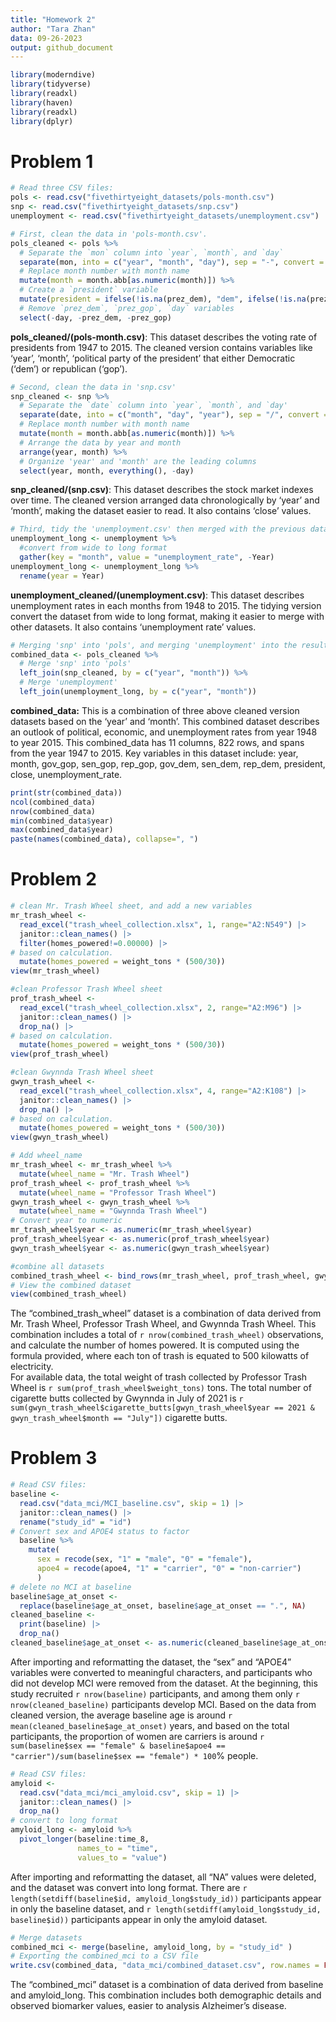 ```yaml
---
title: "Homework 2"
author: "Tara Zhan"
data: 09-26-2023
output: github_document
---
```


```r
library(moderndive)
library(tidyverse)
library(readxl)
library(haven)
library(readxl)
library(dplyr)
```

# Problem 1

```r
# Read three CSV files:
pols <- read.csv("fivethirtyeight_datasets/pols-month.csv")
snp <- read.csv("fivethirtyeight_datasets/snp.csv")
unemployment <- read.csv("fivethirtyeight_datasets/unemployment.csv")
```

```r
# First, clean the data in 'pols-month.csv'.
pols_cleaned <- pols %>%
  # Separate the `mon` column into `year`, `month`, and `day`
  separate(mon, into = c("year", "month", "day"), sep = "-", convert = TRUE) %>%
  # Replace month number with month name
  mutate(month = month.abb[as.numeric(month)]) %>%
  # Create a `president` variable
  mutate(president = ifelse(!is.na(prez_dem), "dem", ifelse(!is.na(prez_gop), "gop", NA))) %>%
  # Remove `prez_dem`, `prez_gop`, `day` variables
  select(-day, -prez_dem, -prez_gop)
```

**pols_cleaned/(pols-month.csv)**: This dataset describes the voting rate of presidents from 1947 to 2015. The cleaned version contains variables like 'year', 'month', 'political party of the president' that either Democratic ('dem') or republican ('gop').

```r
# Second, clean the data in 'snp.csv'
snp_cleaned <- snp %>%
  # Separate the `date` column into `year`, `month`, and `day'
  separate(date, into = c("month", "day", "year"), sep = "/", convert = TRUE) %>%
  # Replace month number with month name
  mutate(month = month.abb[as.numeric(month)]) %>%
  # Arrange the data by year and month
  arrange(year, month) %>%
  # Organize 'year' and 'month' are the leading columns
  select(year, month, everything(), -day)
```

**snp_cleaned/(snp.csv)**: This dataset describes the stock market indexes over time. The cleaned version arranged data chronologically by 'year' and 'month', making the dataset easier to read. It also contains 'close' values.

```r
# Third, tidy the 'unemployment.csv' then merged with the previous datasets
unemployment_long <- unemployment %>%
  #convert from wide to long format
  gather(key = "month", value = "unemployment_rate", -Year)
unemployment_long <- unemployment_long %>%
  rename(year = Year)
```

**unemployment_cleaned/(unemployment.csv)**: This dataset describes unemployment rates in each months from 1948 to 2015. The tidying version convert the dataset from wide to long format, making it easier to merge with other datasets. It also contains 'unemployment rate' values.

```r
# Merging 'snp' into 'pols', and merging 'unemployment' into the result.
combined_data <- pols_cleaned %>%
  # Merge 'snp' into 'pols'
  left_join(snp_cleaned, by = c("year", "month")) %>%
  # Merge 'unemployment'
  left_join(unemployment_long, by = c("year", "month"))
```

**combined_data:** 
This is a combination of three above cleaned version datasets based on the 'year' and 'month'. This combined dataset describes an outlook of political, economic, and unemployment rates from year 1948 to year 2015. This combined_data has 11 columns, 822 rows, and spans from the year 1947 to 2015. Key variables in this dataset include: year, month, gov_gop, sen_gop, rep_gop, gov_dem, sen_dem, rep_dem, president, close, unemployment_rate.  
```r
print(str(combined_data))
ncol(combined_data)
nrow(combined_data)
min(combined_data$year)
max(combined_data$year)
paste(names(combined_data), collapse=", ")
```

# Problem 2
```r
# clean Mr. Trash Wheel sheet, and add a new variables
mr_trash_wheel <- 
  read_excel("trash_wheel_collection.xlsx", 1, range="A2:N549") |>
  janitor::clean_names() |>
  filter(homes_powered!=0.00000) |>
# based on calculation.
  mutate(homes_powered = weight_tons * (500/30))
view(mr_trash_wheel)
```

```r
#clean Professor Trash Wheel sheet 
prof_trash_wheel <- 
  read_excel("trash_wheel_collection.xlsx", 2, range="A2:M96") |>
  janitor::clean_names() |>
  drop_na() |>
# based on calculation.
  mutate(homes_powered = weight_tons * (500/30))
view(prof_trash_wheel)
```

```r
#clean Gwynnda Trash Wheel sheet 
gwyn_trash_wheel <- 
  read_excel("trash_wheel_collection.xlsx", 4, range="A2:K108") |>
  janitor::clean_names() |>
  drop_na() |>
# based on calculation.
  mutate(homes_powered = weight_tons * (500/30))
view(gwyn_trash_wheel)
```

```r
# Add wheel_name
mr_trash_wheel <- mr_trash_wheel %>%
  mutate(wheel_name = "Mr. Trash Wheel")
prof_trash_wheel <- prof_trash_wheel %>%
  mutate(wheel_name = "Professor Trash Wheel")
gwyn_trash_wheel <- gwyn_trash_wheel %>%
  mutate(wheel_name = "Gwynnda Trash Wheel")
# Convert year to numeric
mr_trash_wheel$year <- as.numeric(mr_trash_wheel$year)
prof_trash_wheel$year <- as.numeric(prof_trash_wheel$year)
gwyn_trash_wheel$year <- as.numeric(gwyn_trash_wheel$year)

#combine all datasets
combined_trash_wheel <- bind_rows(mr_trash_wheel, prof_trash_wheel, gwyn_trash_wheel)
# View the combined dataset
view(combined_trash_wheel)
```

The "combined_trash_wheel" dataset is a combination of data derived from Mr. Trash Wheel, Professor Trash Wheel, and Gwynnda Trash Wheel. This combination includes a total of `r nrow(combined_trash_wheel)` observations, and calculate the number of homes powered. It is computed using the formula provided, where each ton of trash is equated to 500 kilowatts of electricity.  
For available data, the total weight of trash collected by Professor Trash Wheel is `r sum(prof_trash_wheel$weight_tons)` tons. The total number of cigarette butts collected by Gwynnda in July of 2021 is `r sum(gwyn_trash_wheel$cigarette_butts[gwyn_trash_wheel$year == 2021 & gwyn_trash_wheel$month == "July"])` cigarette butts.

# Problem 3

```r
# Read CSV files:
baseline <- 
  read.csv("data_mci/MCI_baseline.csv", skip = 1) |>
  janitor::clean_names() |>
  rename("study_id" = "id")
# Convert sex and APOE4 status to factor 
  baseline %>%
    mutate(
      sex = recode(sex, "1" = "male", "0" = "female"),
      apoe4 = recode(apoe4, "1" = "carrier", "0" = "non-carrier")
      )
# delete no MCI at baseline
baseline$age_at_onset <- 
  replace(baseline$age_at_onset, baseline$age_at_onset == ".", NA)
cleaned_baseline <- 
  print(baseline) |>
  drop_na() 
cleaned_baseline$age_at_onset <- as.numeric(cleaned_baseline$age_at_onset)
```
After importing and reformatting the dataset, the "sex" and "APOE4" variables were converted to meaningful characters, and participants who did not develop MCI were removed from the dataset.
At the beginning, this study recruited `r nrow(baseline)` participants, and among them only `r nrow(cleaned_baseline)` participants develop MCI. Based on the data from cleaned version, the average baseline age is around `r mean(cleaned_baseline$age_at_onset)` years, and based on the total participants, the proportion of women are carriers is around `r sum(baseline$sex == "female" & baseline$apoe4 == "carrier")/sum(baseline$sex == "female") * 100`% people. 

```r
# Read CSV files:
amyloid <- 
  read.csv("data_mci/mci_amyloid.csv", skip = 1) |>
  janitor::clean_names() |>
  drop_na()
# convert to long format
amyloid_long <- amyloid %>%
  pivot_longer(baseline:time_8, 
               names_to = "time", 
               values_to = "value")
```
After importing and reformatting the dataset, all "NA" values were deleted, and the dataset was convert into long format.
There are `r length(setdiff(baseline$id, amyloid_long$study_id))` participants appear in only the baseline dataset, and `r length(setdiff(amyloid_long$study_id, baseline$id))` participants appear in only the amyloid dataset.
```r
# Merge datasets
combined_mci <- merge(baseline, amyloid_long, by = "study_id" )
# Exporting the combined_mci to a CSV file
write.csv(combined_data, "data_mci/combined_dataset.csv", row.names = FALSE)
```
The "combined_mci" dataset is a combination of data derived from baseline and amyloid_long. This combination includes both demographic details and observed biomarker values, easier to analysis Alzheimer’s disease.
